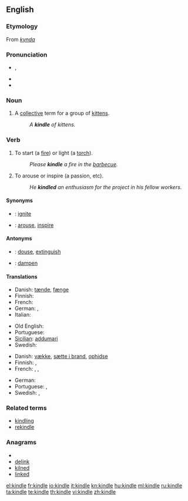 {{was wotd|2006|October|3}}
==English==

===Etymology===
From {{etyl|non}} ''[[kynda]]''

===Pronunciation===
* {{IPA|/ˈkɪndl/}}, {{SAMPA|/"kIndl/}}
* {{audio|en-us-kindle.ogg|Audio (US)}}
* {{rhymes|ɪndəl}}

===Noun===
{{en-noun}}

# {{obsolete}} A [[collective]] term for a group of [[kitten]]s.
#: ''A '''kindle''' of kittens.''

===Verb===
{{en-verb|kindl|ing}}

# {{transitive}} To start (a [[fire]]) or light (a [[torch]]).
#: ''Please '''kindle''' a fire in the [[barbecue]].''
# {{transitive}} To arouse or inspire (a passion, etc).
#: ''He '''kindled''' an enthusiasm for the project in his fellow workers.''

====Synonyms====
* {{italbrac|to start a fire}}: [[ignite]]
* {{italbrac|to arouse}}: [[arouse]], [[inspire]]

====Antonyms====
* {{italbrac|to start a fire}}: [[douse]], [[extinguish]]
* {{italbrac|to arouse}}: [[dampen]]

====Translations====
{{trans-top|to start (a fire)}}
* Danish: [[tænde]], [[fænge]]
* Finnish: {{t-|fi|sytyttää}}
* French: {{t+|fr|allumer}}
* German: {{t+|de|anzünden}}, {{t-|de|entfachen}}
* Italian: {{t+|it|accendere}}
{{trans-mid}}
* Old English: {{t-|ang|ælan|alt=ǣlan|xs=Old English}}
* Portuguese: {{t+|pt|acender}}
* [[Sicilian]]: [[addumari]]
* Swedish: {{t+|sv|tända}}
{{trans-bottom}}

{{trans-top|to arouse}}
* Danish: [[vække]], [[sætte i brand]], [[ophidse]]
* Finnish: {{t-|fi|sytyttää}}, {{t+|fi|kiihottaa}}
* French: {{t+|fr|exalter}}, {{t+|fr|inspirer}}, {{t+|fr|susciter}}
{{trans-mid}}
* German: {{t-|de|entfachen}}
* Portuguese: {{t+|pt|inspirar}}, {{t+|pt|suscitar}}
* Swedish: {{t+|sv|tända}},  {{t+|sv|väcka}}
{{trans-bottom}}

===Related terms===
* [[kindling]]
* [[rekindle]]

===Anagrams===
* {{alphagram|deikln}}
* [[delink#English|delink]]
* [[kilned#English|kilned]]
* [[linked#English|linked]]

[[el:kindle]]
[[fr:kindle]]
[[io:kindle]]
[[it:kindle]]
[[kn:kindle]]
[[hu:kindle]]
[[ml:kindle]]
[[ru:kindle]]
[[ta:kindle]]
[[te:kindle]]
[[th:kindle]]
[[vi:kindle]]
[[zh:kindle]]